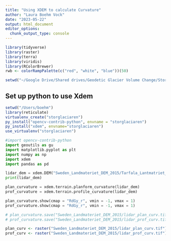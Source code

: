 ```yaml
---
title: "Using XDEM to calculate Curvature"
author: "Laura Boehm Vock"
date: "2023-05-22"
output: html_document
editor_options: 
  chunk_output_type: console
---
```


```r
library(tidyverse)
library(raster)
library(terra)
library(viridis)
library(RColorBrewer)
rwb <- colorRampPalette(c("red", "white", "blue"))(50)

setwd("~/Google Drive/Shared drives/Geodetic Glacier Volume Change/Storglaciaren Sweden")  
```

## Set up python to use Xdem
```r
setwd("/Users/boehm") 
library(reticulate)
virtualenv_create("storglaciaren")
py_install("opencv-contrib-python", envname = "storglaciaren")
py_install("xdem", envname="storglaciaren")
use_virtualenv("storglaciaren")
```

```python
#import opencv-contrib-python
import geoutils as gu
import matplotlib.pyplot as plt 
import numpy as np
import xdem
import pandas as pd
```

```python
lidar_dem = xdem.DEM("Sweden_Landmateriet_DEM_2015/Tarfala_Lantmatriet_2015AUG21_2M.tif")
print(lidar_dem)

plan_curvature = xdem.terrain.planform_curvature(lidar_dem)
prof_curvature = xdem.terrain.profile_curvature(lidar_dem)

plan_curvature.show(cmap = "RdGy_r", vmin = -1, vmax = 1)
prof_curvature.show(cmap = "RdGy_r", vmin = -1, vmax = 1)

# plan_curvature.save("Sweden_Landmateriet_DEM_2015/lidar_plan_curv.tif")
# prof_curvature.save("Sweden_Landmateriet_DEM_2015/lidar_prof_curv.tif")
```

```r
plan_curv <- raster("Sweden_Landmateriet_DEM_2015/lidar_plan_curv.tif")
prof_curv <- raster("Sweden_Landmateriet_DEM_2015/lidar_prof_curv.tif")
```
